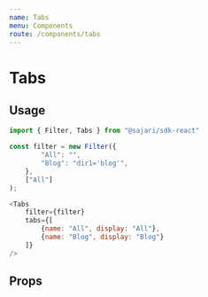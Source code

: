 ```yaml
---
name: Tabs
menu: Components
route: /components/tabs
---
```



# Tabs

## Usage
<ExampleContainer>
    <Tabs filter={categoryFilter()} tabs={[{name: "All", display: "All"}, {name: "Blog", display: "Blog"}]} />
</ExampleContainer>

```javascript
import { Filter, Tabs } from "@sajari/sdk-react"

const filter = new Filter({
        "All": "",
        "Blog": "dir1='blog'",
    },
    ["All"]
);

<Tabs
    filter={filter}
    tabs={[
        {name: "All", display: "All"},
        {name: "Blog", display: "Blog"}
    ]}
/>
```

## Props
<PropsTable of={Tabs} />
